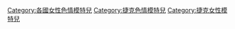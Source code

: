 [[Category:各國女性色情模特兒|Category:各國女性色情模特兒]]
[[Category:捷克色情模特兒|Category:捷克色情模特兒]]
[[Category:捷克女性模特兒|Category:捷克女性模特兒]]